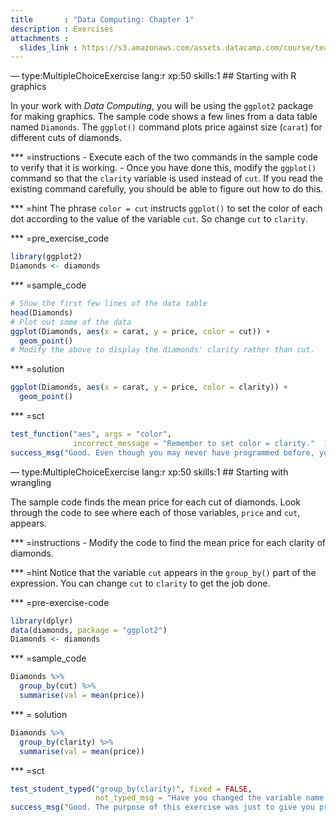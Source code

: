 ```yaml
---
title       : "Data Computing: Chapter 1"
description : Exercises
attachments :
  slides_link : https://s3.amazonaws.com/assets.datacamp.com/course/teach/slides_example.pdf
---
```


--- type:MultipleChoiceExercise lang:r xp:50 skills:1
## Starting with R graphics

In your work with *Data Computing*, you will be using the `ggplot2` package for making graphics.  The sample code shows a few lines from a data table named `Diamonds`. The `ggplot()` command plots price against size (`carat`) for different cuts of diamonds.

*** =instructions
- Execute each of the two commands in the sample code to verify that it is working.
- Once you have done this, modify the `ggplot()` command so that the `clarity` variable is used instead of `cut`. If you read the existing command carefully, you should be able to figure out how to do this.

*** =hint
The phrase `color = cut` instructs `ggplot()` to set the color of each dot according to the value of the variable `cut`. So change `cut` to `clarity`.

*** =pre_exercise_code
```r
library(ggplot2)
Diamonds <- diamonds
```

*** =sample_code
```r
# Show the first few lines of the data table
head(Diamonds)
# Plot out some of the data
ggplot(Diamonds, aes(x = carat, y = price, color = cut)) + 
  geom_point()
# Modify the above to display the diamonds' clarity rather than cut.
```

*** =solution
```r
ggplot(Diamonds, aes(x = carat, y = price, color = clarity)) + 
  geom_point()
```

*** =sct
```r
test_function("aes", args = "color",
              incorrect_message = "Remember to set color = clarity."  )
success_msg("Good. Even though you may never have programmed before, you were still able to figure it out!")
```

--- type:MultipleChoiceExercise lang:r xp:50 skills:1
## Starting with wrangling

The sample code finds the mean price for each cut of diamonds. Look through the code to see where each of those variables, `price` and `cut`, appears.

*** =instructions
- Modify the code to find the mean price for each clarity of diamonds. 


*** =hint
Notice that the variable `cut` appears in the `group_by()` part of the expression. You can change `cut` to `clarity` to get the job done.

*** =pre-exercise-code
```r
library(dplyr)
data(diamonds, package = "ggplot2")
Diamonds <- diamonds
```

*** =sample_code
```r
Diamonds %>%
  group_by(cut) %>%
  summarise(val = mean(price))
```

*** = solution
```r
Diamonds %>%
  group_by(clarity) %>%
  summarise(val = mean(price))
```


*** =sct
```r
test_student_typed("group_by(clarity)", fixed = FALSE, 
                   not_typed_msg = "Have you changed the variable name in `group_by(cut)` to `clarity`?")
success_msg("Good. The purpose of this exercise was just to give you practice with DataCamp.")
```